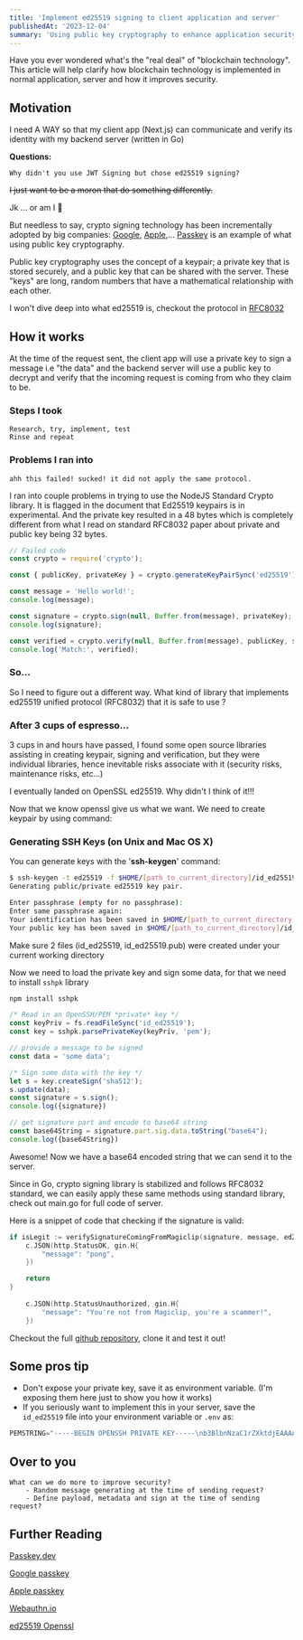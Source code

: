 ```yaml
---
title: 'Implement ed25519 signing to client application and server'
publishedAt: '2023-12-04'
summary: 'Using public key cryptography to enhance application security'
---
```


Have you ever wondered what's the "real deal" of "blockchain technology". This article will help clarify how blockchain technology is implemented in normal application, server and how it improves security.

## Motivation 
I need A WAY so that my client app (Next.js) can communicate and verify its identity with my backend server (written in Go)

**Questions:** 

	Why didn't you use JWT Signing but chose ed25519 signing?

~~I just want to be a moron that do something differently.~~

Jk ... or am I 🌝

But needless to say, crypto signing technology has been incrementally adopted by big companies: [Google](https://developers.google.com/identity/passkeys), [Apple](https://developer.apple.com/passkeys/),... [Passkey](https://passkeys.dev/) is an example of what using public key cryptography.

Public key cryptography uses the concept of a keypair; a private key that is stored securely, and a public key that can be shared with the server. These "keys" are long, random numbers that have a mathematical relationship with each other.

I won't dive deep into what ed25519 is, checkout the protocol in [RFC8032](https://datatracker.ietf.org/doc/html/rfc8032)

## How it works
At the time of the request sent, the client app will use a private key to sign a message i.e "the data" and the backend server will use a public key to decrypt and verify that the incoming request is coming from who they claim to be.

### Steps I took
	Research, try, implement, test
	Rinse and repeat

### Problems I ran into
	ahh this failed! sucked! it did not apply the same protocol.

I ran into couple problems in trying to use the NodeJS Standard Crypto library.  It is flagged in the document that Ed25519 keypairs is in experimental. And the private key resulted in a 48 bytes which is completely different from what I read on standard RFC8032 paper about private and public key being 32 bytes.

```js
// Failed code
const crypto = require('crypto');

const { publicKey, privateKey } = crypto.generateKeyPairSync('ed25519');

const message = 'Hello world!';
console.log(message);

const signature = crypto.sign(null, Buffer.from(message), privateKey);
console.log(signature);

const verified = crypto.verify(null, Buffer.from(message), publicKey, signature)
console.log('Match:', verified);
```
### So...
So I need to figure out a different way. What kind of library that implements ed25519 unified protocol (RFC8032) that it is safe to use ?

### After 3 cups of espresso...
3 cups in and hours have passed, I found some open source libraries assisting in creating keypair, signing and verification, but they were individual libraries, hence inevitable risks associate with it (security risks, maintenance risks, etc...)

I eventually landed on OpenSSL ed25519. Why didn't I think of it!!!

Now that we know openssl give us what we want. We need to create keypair by using command:
### Generating SSH Keys (on Unix and Mac OS X)

You can generate keys with the '**ssh-keygen**' command:

```bash
$ ssh-keygen -t ed25519 -f $HOME/[path_to_current_directory]/id_ed25519
Generating public/private ed25519 key pair.

Enter passphrase (empty for no passphrase):  
Enter same passphrase again:  
Your identification has been saved in $HOME/[path_to_current_directory]/id_ed25519.
Your public key has been saved in $HOME/[path_to_current_directory]/id_ed25519.pub
```

Make sure 2 files (id_ed25519, id_ed25519.pub) were created under your current working directory

Now we need to load the private key and sign some data, for that we need to install `sshpk` library

```bash
npm install sshpk
```


```js
/* Read in an OpenSSH/PEM *private* key */
const keyPriv = fs.readFileSync('id_ed25519');
const key = sshpk.parsePrivateKey(keyPriv, 'pem');

// provide a message to be signed
const data = 'some data';

/* Sign some data with the key */
let s = key.createSign('sha512');
s.update(data);
const signature = s.sign();
console.log({signature})

// get signature part and encode to base64 string
const base64String = signature.part.sig.data.toString("base64");
console.log({base64String})
```

Awesome! Now we have a base64 encoded string that we can send it to the server.

Since in Go, crypto signing library is stabilized and follows RFC8032 standard, we can easily apply these same methods using standard library, check out main.go for full code of server.

Here is a snippet of code that checking if the signature is valid:

```go
if isLegit := verifySignatureComingFromMagiclip(signature, message, ed25519Pubkey); isLegit {
	c.JSON(http.StatusOK, gin.H{
        "message": "pong",
    })

    return 
} 
    
    c.JSON(http.StatusUnauthorized, gin.H{
        "message": "You're not from Magiclip, you're a scammer!",
    })
```


Checkout the full [github repository](https://github.com/mynhinguyentruong/ed25519-crypto-signing/blob/main/main.go), clone it and test it out!

## Some pros tip
- Don't expose your private key, save it as environment variable. (I'm exposing them here just to show you how it works)
- If you seriously want to implement this in your server, save the `id_ed25519` file into your environment variable or `.env` as:
```js
PEMSTRING="-----BEGIN OPENSSH PRIVATE KEY-----\nb3BlbnNzaC1rZXktdjEAAAAABG5vbmUAAAAEbm9uZQAAAAAAAAABAAAAMwAAAAtzc2gtZW\nQyNTUxOQAAACCy+6sL7di1OFo/bvc1E9SxifllEFHG/Mmk5MktQidYgAAAAKh6eyERensh\nEQAAAAtzc2gtZWQyNTUxOQAAACCy+6sL7di1OFo/bvc1E9SxifllEFHG/Mmk5MktQidYgA\nAAAECatz/nLLmyJRN1Rk7ZZ4fbN8QqoBkrpuJvKPIBxBYpS7L7qwvt2LU4Wj9u9zUT1LGJ\n+WUQUcb8yaTkyS1CJ1iAAAAAJGhpZ2hmdW5jdGlvbmluZ19zb2Npb3BhdGhoaEBOaGlzLU\n1CUAE=\n-----END OPENSSH PRIVATE KEY-----"
```
## Over to you
	What can we do more to improve security? 
		- Random message generating at the time of sending request?
		- Define payload, metadata and sign at the time of sending request? 

## Further Reading
[Passkey.dev](https://passkeys.dev)

[Google passkey](https://developers.google.com/identity/passkeys)

[Apple passkey](https://developer.apple.com/passkeys/)

[Webauthn.io](https://webauthn.io/)

[ed25519 Openssl](https://www.openssl.org/docs/man1.1.1/man7/Ed25519.html)


